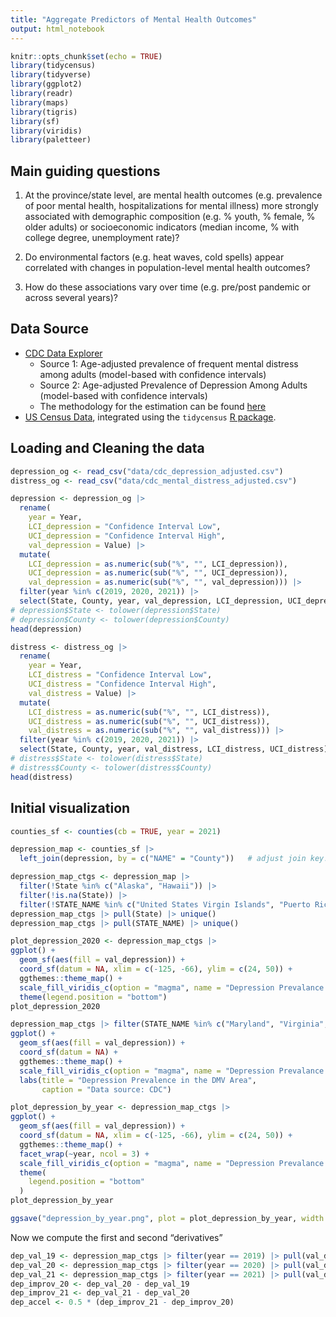 ```yaml
---
title: "Aggregate Predictors of Mental Health Outcomes"
output: html_notebook
---
```



```r
knitr::opts_chunk$set(echo = TRUE)
library(tidycensus)
library(tidyverse)
library(ggplot2)
library(readr)
library(maps)
library(tigris)
library(sf)
library(viridis)
library(paletteer)
```

## Main guiding questions

1. At the province/state level, are mental health outcomes (e.g. prevalence of poor mental health, hospitalizations for mental illness) more strongly associated with demographic composition (e.g. % youth, % female, % older adults) or socioeconomic indicators (median income, % with college degree, unemployment rate)?

2. Do environmental factors (e.g. heat waves, cold spells) appear correlated with changes in population-level mental health outcomes?

3. How do these associations vary over time (e.g. pre/post pandemic or across several years)?



## Data Source

- [CDC Data Explorer](https://ephtracking.cdc.gov/DataExplorer/)
  - Source 1: Age-adjusted prevalence of frequent mental distress among adults (model-based with confidence intervals)
  - Source 2: Age-adjusted Prevalence of Depression Among Adults (model-based with confidence intervals)
  - The methodology for the estimation can be found [here](https://www.cdc.gov/places/methodology/index.html)
- [US Census Data](https://data.census.gov/), integrated using the `tidycensus` [R package](https://walker-data.com/tidycensus/).


## Loading and Cleaning the data

```r
depression_og <- read_csv("data/cdc_depression_adjusted.csv")
distress_og <- read_csv("data/cdc_mental_distress_adjusted.csv")
```


```r
depression <- depression_og |> 
  rename(
    year = Year,
    LCI_depression = "Confidence Interval Low",
    UCI_depression = "Confidence Interval High", 
    val_depression = Value) |>
  mutate(
    LCI_depression = as.numeric(sub("%", "", LCI_depression)),
    UCI_depression = as.numeric(sub("%", "", UCI_depression)),
    val_depression = as.numeric(sub("%", "", val_depression))) |> 
  filter(year %in% c(2019, 2020, 2021)) |> 
  select(State, County, year, val_depression, LCI_depression, UCI_depression)
# depression$State <- tolower(depression$State)
# depression$County <- tolower(depression$County)
head(depression)
```


```r
distress <- distress_og |> 
  rename(
    year = Year,
    LCI_distress = "Confidence Interval Low",
    UCI_distress = "Confidence Interval High", 
    val_distress = Value) |> 
  mutate(
    LCI_distress = as.numeric(sub("%", "", LCI_distress)),
    UCI_distress = as.numeric(sub("%", "", UCI_distress)),
    val_distress = as.numeric(sub("%", "", val_distress))) |> 
  filter(year %in% c(2019, 2020, 2021)) |> 
  select(State, County, year, val_distress, LCI_distress, UCI_distress)
# distress$State <- tolower(distress$State)
# distress$County <- tolower(distress$County)
head(distress)
```




## Initial visualization

```r
counties_sf <- counties(cb = TRUE, year = 2021)
```


```r
depression_map <- counties_sf |>
  left_join(depression, by = c("NAME" = "County"))   # adjust join key!
```

```r
depression_map_ctgs <- depression_map |> 
  filter(!State %in% c("Alaska", "Hawaii")) |> 
  filter(!is.na(State)) |> 
  filter(!STATE_NAME %in% c("United States Virgin Islands", "Puerto Rico"))
depression_map_ctgs |> pull(State) |> unique()
depression_map_ctgs |> pull(STATE_NAME) |> unique()
```

```r
plot_depression_2020 <- depression_map_ctgs |> 
ggplot() +
  geom_sf(aes(fill = val_depression)) + 
  coord_sf(datum = NA, xlim = c(-125, -66), ylim = c(24, 50)) + 
  ggthemes::theme_map() + 
  scale_fill_viridis_c(option = "magma", name = "Depression Prevalance in %", direction = -1) + 
  theme(legend.position = "bottom")
plot_depression_2020
```

```r
depression_map_ctgs |> filter(STATE_NAME %in% c("Maryland", "Virginia", "District of Columbia")) |> 
ggplot() +
  geom_sf(aes(fill = val_depression)) + 
  coord_sf(datum = NA) + 
  ggthemes::theme_map() + 
  scale_fill_viridis_c(option = "magma", name = "Depression Prevalance (in %)", direction = -1) + 
  labs(title = "Depression Prevalence in the DMV Area", 
       caption = "Data source: CDC")
```



```r
plot_depression_by_year <- depression_map_ctgs |> 
ggplot() +
  geom_sf(aes(fill = val_depression)) + 
  coord_sf(datum = NA, xlim = c(-125, -66), ylim = c(24, 50)) + 
  ggthemes::theme_map() + 
  facet_wrap(~year, ncol = 3) + 
  scale_fill_viridis_c(option = "magma", name = "Depression Prevalance in %") + 
  theme(
    legend.position = "bottom"
  )
plot_depression_by_year
```


```r
ggsave("depression_by_year.png", plot = plot_depression_by_year, width = 24, height = 12, dpi = 300)
```


Now we compute the first and second "derivatives"

```r
dep_val_19 <- depression_map_ctgs |> filter(year == 2019) |> pull(val_depression)
dep_val_20 <- depression_map_ctgs |> filter(year == 2020) |> pull(val_depression)
dep_val_21 <- depression_map_ctgs |> filter(year == 2021) |> pull(val_depression)
dep_improv_20 <- dep_val_20 - dep_val_19
dep_improv_21 <- dep_val_21 - dep_val_20
dep_accel <- 0.5 * (dep_improv_21 - dep_improv_20)
```






